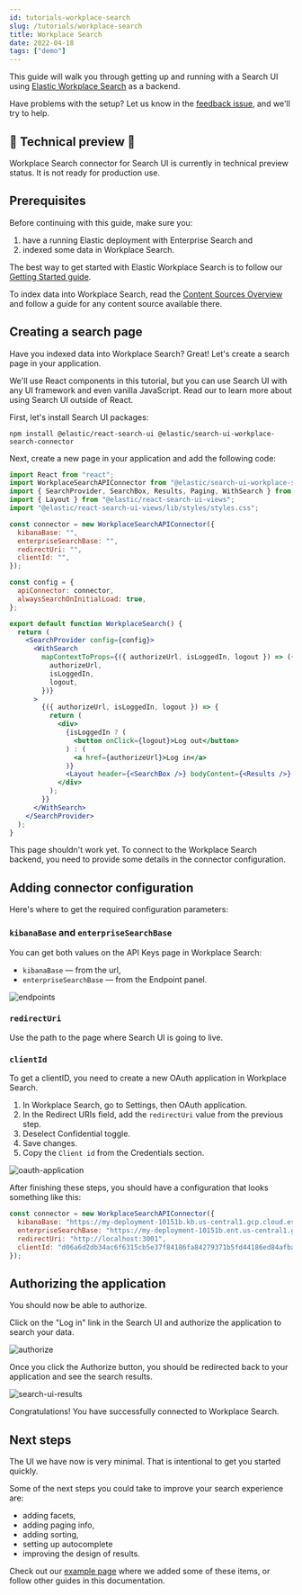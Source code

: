 ```yaml
---
id: tutorials-workplace-search
slug: /tutorials/workplace-search
title: Workplace Search
date: 2022-04-18
tags: ["demo"]
---
```


This guide will walk you through getting up and running with a Search UI using [Elastic Workplace Search](https://www.elastic.co/workplace-search/) as a backend.

Have problems with the setup? Let us know in the [feedback issue](https://github.com/elastic/search-ui/issues/707), and we'll try to help.

## 🚨 Technical preview 🚨

Workplace Search connector for Search UI is currently in technical preview status. It is not ready for production use.

## Prerequisites

Before continuing with this guide, make sure you:
1) have a running Elastic deployment with Enterprise Search and 
2) indexed some data in Workplace Search.

The best way to get started with Elastic Workplace Search is to follow our [Getting Started guide](https://www.elastic.co/guide/en/workplace-search/current/workplace-search-getting-started.html).

To index data into Workplace Search, read the [Content Sources Overview](https://www.elastic.co/guide/en/workplace-search/current/workplace-search-content-sources.html) and follow a guide for any content source available there. 

## Creating a search page

Have you indexed data into Workplace Search? Great! Let's create a search page in your application.

We'll use React components in this tutorial, but you can use Search UI with any UI framework and even vanilla JavaScript. Read our <DocLink id="guides-philosophy" /> to learn more about using Search UI outside of React.

First, let's install Search UI packages:

```shell
npm install @elastic/react-search-ui @elastic/search-ui-workplace-search-connector
```

Next, create a new page in your application and add the following code:

```jsx
import React from "react";
import WorkplaceSearchAPIConnector from "@elastic/search-ui-workplace-search-connector";
import { SearchProvider, SearchBox, Results, Paging, WithSearch } from "@elastic/react-search-ui";
import { Layout } from "@elastic/react-search-ui-views";
import "@elastic/react-search-ui-views/lib/styles/styles.css";

const connector = new WorkplaceSearchAPIConnector({
  kibanaBase: "",
  enterpriseSearchBase: "",
  redirectUri: "",
  clientId: "",
});

const config = {
  apiConnector: connector,
  alwaysSearchOnInitialLoad: true,
};

export default function WorkplaceSearch() {
  return (
    <SearchProvider config={config}>
      <WithSearch
        mapContextToProps={({ authorizeUrl, isLoggedIn, logout }) => ({
          authorizeUrl,
          isLoggedIn,
          logout,
        })}
      >
        {({ authorizeUrl, isLoggedIn, logout }) => {
          return (
            <div>
              {isLoggedIn ? (
                <button onClick={logout}>Log out</button>
              ) : (
                <a href={authorizeUrl}>Log in</a>
              )}
              <Layout header={<SearchBox />} bodyContent={<Results />} bodyFooter={<Paging />} />
            </div>
          );
        }}
      </WithSearch>
    </SearchProvider>
  );
}
```

This page shouldn't work yet. To connect to the Workplace Search backend, you need to provide some details in the connector configuration.

## Adding connector configuration

Here's where to get the required configuration parameters:

### `kibanaBase` and `enterpriseSearchBase`

You can get both values on the API Keys page in Workplace Search:

- `kibanaBase` — from the url,
- `enterpriseSearchBase` — from the Endpoint panel.

![endpoints](images/workplace-search-tutorial/endpoints.png)

### `redirectUri`

Use the path to the page where Search UI is going to live.

### `clientId`

To get a clientID, you need to create a new OAuth application in Workplace Search.
1. In Workplace Search, go to Settings, then OAuth application.
2. In the Redirect URIs field, add the `redirectUri` value from the previous step.
3. Deselect Confidential toggle.
4. Save changes.
5. Copy the `Client id` from the Credentials section.

![oauth-application](images/workplace-search-tutorial/oauth-application.png)


After finishing these steps, you should have a configuration that looks something like this:

```js
const connector = new WorkplaceSearchAPIConnector({
  kibanaBase: "https://my-deployment-10151b.kb.us-central1.gcp.cloud.es.io:9243",
  enterpriseSearchBase: "https://my-deployment-10151b.ent.us-central1.gcp.cloud.es.io",
  redirectUri: "http://localhost:3001",
  clientId: "d06a6d2db34ac6f6315cb5e37f84186fa84279371b5fd44186ed84afba14c70e",
});
```

## Authorizing the application

You should now be able to authorize.

Click on the "Log in" link in the Search UI and authorize the application to search your data.

![authorize](images/workplace-search-tutorial/authorize.png)

Once you click the Authorize button, you should be redirected back to your application and see the search results.

![search-ui-results](images/workplace-search-tutorial/search-ui-results.png)

Congratulations! You have successfully connected to Workplace Search.

## Next steps

The UI we have now is very minimal. That is intentional to get you started quickly.

Some of the next steps you could take to improve your search experience are:

- adding facets,
- adding paging info,
- adding sorting,
- setting up autocomplete
- improving the design of results.

Check out our [example page](https://github.com/elastic/search-ui/blob/7cf8710a8037123ee42dc1616ec8f23b842a66f0/examples/sandbox/src/pages/workplace-search/index.js) where we added some of these items, or follow other guides in this documentation.